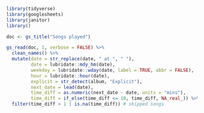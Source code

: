```r
library(tidyverse)
library(googlesheets)
library(janitor)
library()
```


```r
doc <- gs_title("Songs played")
```

```r
gs_read(doc, 1, verbose = FALSE) %>%
  clean_names() %>%
  mutate(date = str_replace(date, " at ", " "),
         date = lubridate::mdy_hm(date),
         weekday = lubridate::wday(date, label = TRUE, abbr = FALSE),
         hour = lubridate::hour(date),
         explicit = str_detect(album, "Explicit"),
         next_date = lead(date),
         time_diff = as.numeric(next_date - date, units = "mins"),
         time_diff = if_else(time_diff <= 10, time_diff, NA_real_)) %>%
  filter(time_diff > 1 | is.na(time_diff)) # skipped songs
```

